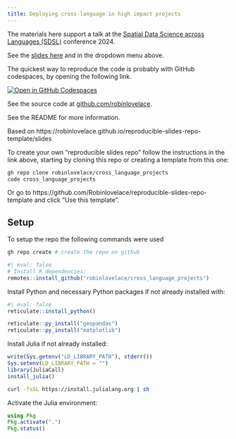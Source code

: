 ```yaml
---
title: Deploying cross-language in high impact projects
---
```


The materials here support a talk at the [Spatial Data Science across Languages (SDSL)](https://spatial-data-science.github.io/2024/) conference 2024.

See the [slides here](slides) and in the dropdown menu above.

The quickest way to reproduce the code is probably with GitHub codespaces, by opening the following link.

[![Open in GitHub Codespaces](https://github.com/codespaces/badge.svg)](https://codespaces.new/Robinlovelace/cross_language_projects)

See the source code at [github.com/robinlovelace](https://github.com/Robinlovelace/cross_language_projects).

See the README for more information.

Based on https://robinlovelace.github.io/reproducible-slides-repo-template/slides 

To create your own "reproducible slides repo" follow the instructions in the link above, starting by cloning this repo or creating a template from this one: 

```bash
gh repo clone robinlovelace/cross_language_projects
code cross_language_projects
```

Or go to https://github.com/Robinlovelace/reproducible-slides-repo-template and click "Use this template".

## Setup

To setup the repo the following commands were used

```bash
gh repo create # create the repo on github
```

```r
#| eval: false
# Install R dependencies:
remotes::install_github("robinlovelace/cross_language_projects")
```

Install Python and necessary Python packages if not already installed with:

```r
#| eval: false
reticulate::install_python()
```

```r
reticulate::py_install("geopandas")
reticulate::py_install("matplotlib")
```

Install Julia if not already installed:

```r
write(Sys.getenv("LD_LIBRARY_PATH"), stderr())
Sys.setenv(LD_LIBRARY_PATH = "")
library(JuliaCall)
install_julia()
```

```bash
curl -fsSL https://install.julialang.org | sh
```

Activate the Julia environment:

```julia
using Pkg
Pkg.activate(".")
Pkg.status()
```
